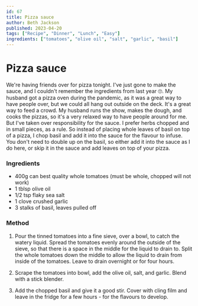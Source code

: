 ```yaml
---
id: 67
title: Pizza sauce
author: Beth Jackson
published: 2023-04-20
tags: ["Recipe", "Dinner", "Lunch", "Easy"]
ingredients: ["tomatoes", "olive oil", "salt", "garlic", "basil"]
---
```


# Pizza sauce

<BlogTextWrapper>

We're having friends over for pizza tonight. I've just gone to make the sauce, and I couldn't remember the ingredients from last year 🙄. My husband got a pizza oven during the pandemic, as it was a great way to have people over, but we could all hang out outside on the deck. It's a great way to feed a crowd. My husband runs the show, makes the dough, and cooks the pizzas, so it's a very relaxed way to have people around for me. But I've taken over responsibility for the sauce. I prefer herbs chopped and in small pieces, as a rule. So instead of placing whole leaves of basil on top of a pizza, I chop basil and add it into the sauce for the flavour to infuse. You don't need to double up on the basil, so either add it into the sauce as I do here, or skip it in the sauce and add leaves on top of your pizza.

</BlogTextWrapper>

<BlogTextWrapper>

### Ingredients

- 400g can best quality whole tomatoes (must be whole, chopped will not work)
- 1 tblsp olive oil
- 1/2 tsp flaky sea salt
- 1 clove crushed garlic
- 3 stalks of basil, leaves pulled off

</BlogTextWrapper>

<BlogTextWrapper>

### Method

1. Pour the tinned tomatoes into a fine sieve, over a bowl, to catch the watery liquid. Spread the tomatoes evenly around the outside of the sieve, so that there is a space in the middle for the liquid to drain to. Split the whole tomatoes down the middle to allow the liquid to drain from inside of the tomatoes. Leave to drain overnight or for four hours.

2. Scrape the tomatoes into bowl, add the olive oil, salt, and garlic. Blend with a stick blender.

3. Add the chopped basil and give it a good stir. Cover with cling film and leave in the fridge for a few hours - for the flavours to develop.

</BlogTextWrapper>

<ClickableTags tags={tags} />
